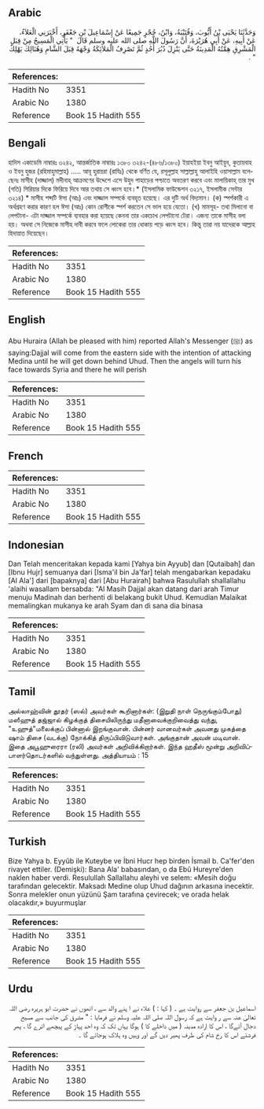 ## Arabic


<div dir="rtl" lang="ar" style={{fontSize:'larger',backgroundColor:'#f8f9fa',padding:20}}>
وَحَدَّثَنَا يَحْيَى بْنُ أَيُّوبَ، وَقُتَيْبَةُ، وَابْنُ، حُجْرٍ جَمِيعًا عَنْ إِسْمَاعِيلَ بْنِ جَعْفَرٍ، أَخْبَرَنِي الْعَلاَءُ، عَنْ أَبِيهِ، عَنْ أَبِي هُرَيْرَةَ، أَنَّ رَسُولَ اللَّهِ صلى الله عليه وسلم قَالَ ‏ "‏ يَأْتِي الْمَسِيحُ مِنْ قِبَلِ الْمَشْرِقِ هِمَّتُهُ الْمَدِينَةُ حَتَّى يَنْزِلَ دُبُرَ أُحُدٍ ثُمَّ تَصْرِفُ الْمَلاَئِكَةُ وَجْهَهُ قِبَلَ الشَّامِ وَهُنَالِكَ يَهْلِكُ ‏"‏ ‏.‏
</div>
<div style={{backgroundColor:'#f8f9fa',padding:20, marginBottom: 10}}><table> <thead> <tr> <th>References:</th> <th></th> </tr> </thead> <tbody><tr><td>Hadith No</td><td>3351</td></tr><tr><td>Arabic No</td><td>1380</td></tr><tr><td>Reference</td><td>Book 15 Hadith 555</td></tr></tbody></table></div>

## Bengali


<div dir="ltr" lang="bn" style={{fontSize:'larger',backgroundColor:'#f8f9fa',padding:20}}>
হাদিস একাডেমি নাম্বারঃ ৩২৪২, আন্তর্জাতিক নাম্বারঃ ১৩৮০ ৩২৪২-(৪৮৬/১৩৮০) ইয়াহইয়া ইবনু আইয়ুব, কুতায়বাহ ও ইবনু হুজর (রহিমাহুমাল্লাহ) ..... আবূ হুরায়রা (রাযিঃ) থেকে বর্ণিত যে, রসূলুল্লাহ সাল্লাল্লাহু আলাইহি ওয়াসাল্লাম বলেছেনঃ মাসীহ (দাজ্জাল) মদীনাহ্ আক্রমণের উদ্দেশে এসে উহুদ পাহাড়ের পশ্চাতে অবতরণ করবে এবং মালায়িকাহ্ তার মুখ (গতি) সিরিয়ার দিকে ফিরিয়ে দিবে আর তথায় সে ধ্বংস হবে।* (ইসলামিক ফাউন্ডেশন ৩২১৭, ইসলামীক সেন্টার ৩২১৪) * মাসীহ শব্দটি ঈসা (আঃ) এবং দাজ্জাল সম্পর্কে ব্যবহৃত হয়েছে। এর দুটি অর্থ বিদ্যমান। (ক) স্পর্শকারী এ অর্থগ্রহণ করার কারণ হল ঈসা (আঃ) কোন রোগীকে স্পর্শ করতেন সে ভাল হয়ে যেতো। (খ) মামসূহ- তথা মিলানো বা লেপটানা- এটা দাজ্জাল সম্পর্কে ব্যবহার করা হয়েছে কেননা তার একচোখ লেপটানো টেরা। এজন্য তাকে মাসীহ বলা হয়। অথবা সে নিজেকে মাসীহ দাবী করবে ফলে লোকেরা তার ধোকায় পড়ে ধ্বংস হবে। কিন্তু তারা নয় যাদেরকে আল্লাহ হিদায়াত দিয়েছেন।
</div>
<div style={{backgroundColor:'#f8f9fa',padding:20, marginBottom: 10}}><table> <thead> <tr> <th>References:</th> <th></th> </tr> </thead> <tbody><tr><td>Hadith No</td><td>3351</td></tr><tr><td>Arabic No</td><td>1380</td></tr><tr><td>Reference</td><td>Book 15 Hadith 555</td></tr></tbody></table></div>

## English


<div dir="ltr" lang="en" style={{fontSize:'larger',backgroundColor:'#f8f9fa',padding:20}}>
Abu Huraira (Allah be pleased with him) reported Allah's Messenger (ﷺ) as saying:Dajjal will come from the eastern side with the intention of attacking Medina until he will get down behind Uhud. Then the angels will turn his face towards Syria and there he will perish
</div>
<div style={{backgroundColor:'#f8f9fa',padding:20, marginBottom: 10}}><table> <thead> <tr> <th>References:</th> <th></th> </tr> </thead> <tbody><tr><td>Hadith No</td><td>3351</td></tr><tr><td>Arabic No</td><td>1380</td></tr><tr><td>Reference</td><td>Book 15 Hadith 555</td></tr></tbody></table></div>

## French


<div dir="ltr" lang="fr" style={{fontSize:'larger',backgroundColor:'#f8f9fa',padding:20}}>

</div>
<div style={{backgroundColor:'#f8f9fa',padding:20, marginBottom: 10}}><table> <thead> <tr> <th>References:</th> <th></th> </tr> </thead> <tbody><tr><td>Hadith No</td><td>3351</td></tr><tr><td>Arabic No</td><td>1380</td></tr><tr><td>Reference</td><td>Book 15 Hadith 555</td></tr></tbody></table></div>

## Indonesian


<div dir="ltr" lang="id" style={{fontSize:'larger',backgroundColor:'#f8f9fa',padding:20}}>
Dan Telah menceritakan kepada kami [Yahya bin Ayyub] dan [Qutaibah] dan [Ibnu Hujr] semuanya dari [Isma'il bin Ja'far] telah mengabarkan kepadaku [Al Ala'] dari [bapaknya] dari [Abu Hurairah] bahwa Rasulullah shallallahu 'alaihi wasallam bersabda: "Al Masih Dajjal akan datang dari arah Timur menuju Madinah dan berhenti di belakang bukit Uhud. Kemudian Malaikat memalingkan mukanya ke arah Syam dan di sana dia binasa
</div>
<div style={{backgroundColor:'#f8f9fa',padding:20, marginBottom: 10}}><table> <thead> <tr> <th>References:</th> <th></th> </tr> </thead> <tbody><tr><td>Hadith No</td><td>3351</td></tr><tr><td>Arabic No</td><td>1380</td></tr><tr><td>Reference</td><td>Book 15 Hadith 555</td></tr></tbody></table></div>

## Tamil


<div dir="ltr" lang="ta" style={{fontSize:'larger',backgroundColor:'#f8f9fa',padding:20}}>
அல்லாஹ்வின் தூதர் (ஸல்) அவர்கள் கூறினார்கள்: (இறுதி நாள் நெருங்கும்போது) மஸீஹுத் தஜ்ஜால் கிழக்குத் திசையிலிருந்து மதீனாவைக்குறிவைத்து வந்து, "உஹுத்"மலைக்குப் பின்னால் இறங்குவான். பின்னர் வானவர்கள் அவனது முகத்தை ஷாம் திசை (வடக்கு) நோக்கித் திருப்பிவிடுவார்கள். அங்குதான் அவன் மடிவான். இதை அபூஹுரைரா (ரலி) அவர்கள் அறிவிக்கிறார்கள். இந்த ஹதீஸ் மூன்று அறிவிப்பாளர்தொடர்களில் வந்துள்ளது. அத்தியாயம் : 15
</div>
<div style={{backgroundColor:'#f8f9fa',padding:20, marginBottom: 10}}><table> <thead> <tr> <th>References:</th> <th></th> </tr> </thead> <tbody><tr><td>Hadith No</td><td>3351</td></tr><tr><td>Arabic No</td><td>1380</td></tr><tr><td>Reference</td><td>Book 15 Hadith 555</td></tr></tbody></table></div>

## Turkish


<div dir="ltr" lang="tr" style={{fontSize:'larger',backgroundColor:'#f8f9fa',padding:20}}>
Bize Yahya b. Eyyûb ile Kuteybe ve İbni Hucr hep birden İsmail b. Ca'fer'den rivayet ettiler. (Demişki): Bana Ala' babasından, o da Ebû Hureyre'den naklen haber verdi. Resulullah Sallallahu aleyhi ve selem: «Mesih doğu tarafından gelecektir. Maksadı Medine olup Uhud dağının arkasına inecektir. Sonra melekler onun yüzünü Şam tarafına çevirecek; ve orada helak olacakdır,» buyurmuşlar
</div>
<div style={{backgroundColor:'#f8f9fa',padding:20, marginBottom: 10}}><table> <thead> <tr> <th>References:</th> <th></th> </tr> </thead> <tbody><tr><td>Hadith No</td><td>3351</td></tr><tr><td>Arabic No</td><td>1380</td></tr><tr><td>Reference</td><td>Book 15 Hadith 555</td></tr></tbody></table></div>

## Urdu


<div dir="rtl" lang="ur" style={{fontSize:'larger',backgroundColor:'#f8f9fa',padding:20}}>
اسماعیل بن جعفر سے روایت ہے ۔ ( کہا : ) علاء نے ا پنے والد سے ، انھوں نے حضرت ابو ہریرہ رضی اللہ تعالیٰ عنہ سے ر وایت ہے کہ رسول اللہ صلی اللہ علیہ وسلم نے فرمایا : " مشرق کی جانب سے مسیح دجال آئےگا ، اس کا ارادہ مدینہ ( میں داخلے کا ) ہوگا یہاں تک کہ وہ احد پہاڑ کے پیچھے اترے گا ، پھر فرشتے اس کا رخ شام کی طرف پھیر دیں گے اور وہیں وہ ہلاک ہوجائے گا ۔
</div>
<div style={{backgroundColor:'#f8f9fa',padding:20, marginBottom: 10}}><table> <thead> <tr> <th>References:</th> <th></th> </tr> </thead> <tbody><tr><td>Hadith No</td><td>3351</td></tr><tr><td>Arabic No</td><td>1380</td></tr><tr><td>Reference</td><td>Book 15 Hadith 555</td></tr></tbody></table></div>